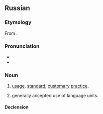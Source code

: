 ==Russian==

===Etymology===
From {{der|ru|fr|usus}}.

===Pronunciation===
* {{ru-IPA|у́зус}}
* {{audio|Ru-узус.ogg|Audio|lang=ru}}

===Noun===
{{ru-noun+|у́зус}}

# {{lb|ru|legal}} [[usage]], [[standard]], [[customary]] [[practice]].
# {{lb|ru|linguistics}} generally accepted use of language units.

====Declension====
{{ru-noun-table|у́зус}}